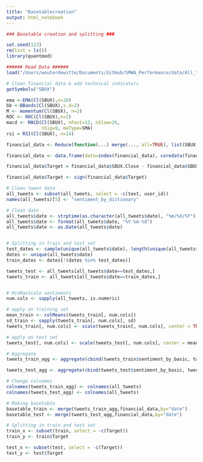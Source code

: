 ```yaml
---
title: "Basetablecreation"
output: html_notebook
---
```



```r
### Basetable creation and splitting ###

set.seed(123)
rm(list = ls())
library(quantmod)

###### Read Data ######
load("/Users/wouterdewitte/Documents/GitHub/SMWA_Performance/data/All_tweets_with_sentiment.RData")

```

```r
# Clean financial data & add technical indicators
getSymbols("SBUX")

ema <-EMA(Cl(SBUX),n=20)
bb <-BBands(Cl(SBUX),s.d=2)
M <- momentum(Cl(SBUX), n=2)
ROC <- ROC(Cl(SBUX),n=2)
macd <- MACD(Cl(SBUX), nFast=12, nSlow=26,
             nSig=9, maType=SMA)
rsi = RSI(Cl(SBUX), n=14)

financial_data <- Reduce(function(...) merge(..., all=TRUE), list(SBUX, ema, bb,M,ROC,macd,rsi))

financial_data <- data.frame(date=index(financial_data), coredata(financial_data))

financial_data$Target = financial_data$SBUX.Close - financial_data$SBUX.Open

financial_data$Target <- sign(financial_data$Target)
```

```r
# Clean tweet data
all_tweets <- subset(all_tweets, select = -c(text, user_id))
names(all_tweets)[5] <- "sentiment_by_dictionary"

# Clean date
all_tweets$date <- strptime(as.character(all_tweets$date), "%m/%d/%Y")
all_tweets$date <- format(all_tweets$date, "%Y-%m-%d")
all_tweets$date <- as.Date(all_tweets$date)


# Splitting in train and test set
test_dates <- sample(unique(all_tweets$date), length(unique(all_tweets$date))*0.2)
dates <- unique(all_tweets$date)
train_dates <- dates[!(dates %in% test_dates)]

tweets_test <- all_tweets[all_tweets$date==test_dates,]
tweets_train <- all_tweets[all_tweets$date==train_dates,]


# MinMaxScale sentiments
num.cols <- sapply(all_tweets, is.numeric)

# apply on training set
mean_train <- colMeans(tweets_train[, num.cols])
sd_train <- sapply(tweets_train[, num.cols], sd)
tweets_train[, num.cols] <- scale(tweets_train[, num.cols], center = TRUE, scale = TRUE)

# apply on test set
tweets_test[, num.cols] <- scale(tweets_test[, num.cols], center = mean_train, scale = sd_train)

# Aggregate
tweets_train_agg <- aggregate(cbind(tweets_train$sentiment_by_basic, tweets_train$sentiment_weighted_mixed, tweets_train$sentiment_average_mean, tweets_train$sentiment_by_dictionary) ~ tweets_train$date, tweets_train, mean)

tweets_test_agg <- aggregate(cbind(tweets_test$sentiment_by_basic, tweets_test$sentiment_weighted_mixed, tweets_test$sentiment_average_mean, tweets_test$sentiment_by_dictionary) ~ tweets_test$date, tweets_test, mean)

# Change colnames
colnames(tweets_train_agg) <- colnames(all_tweets)
colnames(tweets_test_agg) <- colnames(all_tweets)
```

```r
# Making basetable
basetable_train <- merge(tweets_train_agg,financial_data,by="date")
basetable_test <- merge(tweets_test_agg,financial_data,by="date")
```

```r
# Splitting in train and test set
train_x <- subset(train, select = -c(Target))
train_y <- train$Target

test_x <- subset(test, select = -c(Target))
test_y <- test$Target

```



